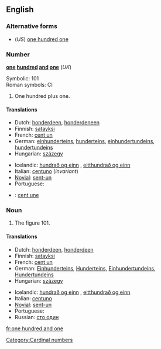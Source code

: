 ==English==

===Alternative forms===
* (''US'') [[one hundred one]]

===Number===
'''[[one]] [[hundred]] [[and]] [[one]]''' (''UK'')

Symbolic: 101<br>
Roman symbols: CI

# One hundred plus one.

====Translations====
{{trans-top|one hundred plus one}}
* Dutch: [[honderdeen]], [[honderdeneen]]
* Finnish: [[satayksi]]
* French: [[cent un]] {{m}}
* German: [[einhunderteins]], [[hunderteins]], [[einhundertundeins]], [[hundertundeins]]
* Hungarian: [[százegy]]
{{trans-mid}}
* Icelandic: [[hundrað og einn]] {{m}}, [[eitthundrað og einn]] {{m}}
* Italian: [[centuno]] (''invariant'')
* [[Novial]]: [[sent-un]]
* Portuguese: {{t|pt|cento e um}}
{{trans-bottom}}

{{checktrans-top}}
* {{ttbc|French}}: [[cent une]] {{f}}
{{checktrans-mid}}
{{checktrans-bottom}}

===Noun===
{{en-noun|sg=[[one]] [[hundred]] [[and]] [[one]]|-}}

# The figure 101.

====Translations====
{{trans-top|figure 101}}
* Dutch: [[honderdeen]], [[honderdeen]]
* Finnish: [[satayksi]]
* French: [[cent un]] {{m}}
* German: [[Einhunderteins]], [[Hunderteins]], [[Einhundertundeins]], [[Hundertundeins]]
* Hungarian: [[százegy]]
{{trans-mid}}
* Icelandic: [[hundrað og einn]] {{m}}, [[eitthundrað og einn]] {{m}}
* Italian: [[centuno]]
* [[Novial]]: [[sent-un]]
* Portuguese: {{t|pt|cento e um}}
* Russian: [[сто один]]
{{trans-bottom}}

[[Category:Cardinal numbers]]

[[fr:one hundred and one]]